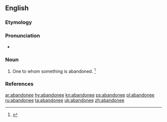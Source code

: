 ==English==

===Etymology===
{{suffix|abandon|ee|lang=en}}

===Pronunciation===
* {{a|GenAm}} {{IPA|/əˈbæn.dəˌni/|lang=en}}

===Noun===
{{en-noun}}

# {{context|legal|lang=en}} One to whom something is abandoned. {{defdate|Mid 19<sup>th</sup> century.}}<ref name=SOED>{{R:SOED5|page=2}}</ref>

===References===
<references/>

[[ar:abandonee]]
[[hy:abandonee]]
[[kn:abandonee]]
[[ps:abandonee]]
[[pl:abandonee]]
[[ru:abandonee]]
[[ta:abandonee]]
[[uk:abandonee]]
[[zh:abandonee]]